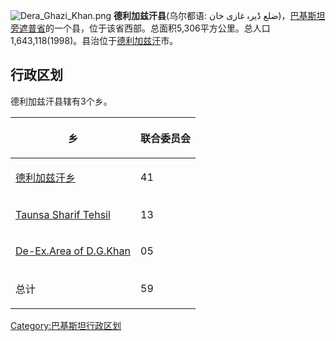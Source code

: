 [[File:Dera_Ghazi_Khan.png|right]]
'''德利加兹汗县'''(乌尔都语: ضلع ڈیرہ غازی خان)，[[巴基斯坦|巴基斯坦]][[旁遮普省|旁遮普省]]的一个县，位于该省西部。总面积5,306平方公里。总人口1,643,118(1998)。县治位于[[德利加兹汗|德利加兹汗]]市。

== 行政区划 ==
德利加兹汗县辖有3个乡。

{| class="wikitable"
|-
! 乡
! 联合委员会
|-
| [[德利加兹汗乡|德利加兹汗乡]]
| 41
|-
| [[Taunsa_Sharif_Tehsil|Taunsa Sharif Tehsil]]
| 13
|-
| [[De-Ex.Area_of_D.G.Khan|De-Ex.Area of D.G.Khan]]
| 05
|-
| 总计
| 59
|}



{{旁遮普省行政区划}}

[[Category:巴基斯坦行政区划|Category:巴基斯坦行政区划]]